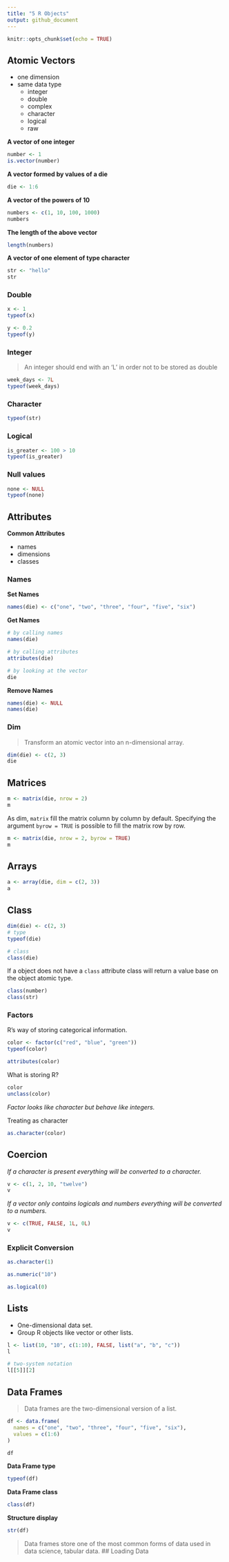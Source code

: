 ```yaml
---
title: "5 R Objects"
output: github_document
---
```


```r
knitr::opts_chunk$set(echo = TRUE)
```

## Atomic Vectors

- one dimension
- same data type
  - integer
  - double
  - complex
  - character
  - logical
  - raw

__A vector of one integer__
```r
number <- 1
is.vector(number)
```
__A vector formed by values of a die__
```r
die <- 1:6
```

__A vector of the powers of 10__
```r
numbers <- c(1, 10, 100, 1000)
numbers
```

__The length of the above vector__
```r
length(numbers)
```

__A vector of one element of type character__
```r
str <- "hello"
str
```

### Double
```r
x <- 1
typeof(x)
```

```r
y <- 0.2
typeof(y)
```

### Integer
>An integer should end with an 'L' in order not to be stored as double
```r
week_days <- 7L
typeof(week_days)
```

### Character
```r
typeof(str)
```

### Logical
```r
is_greater <- 100 > 10
typeof(is_greater)
```

### Null values
```r
none <- NULL
typeof(none)
```

## Attributes
__Common Attributes__

- names
- dimensions 
- classes

### Names 
__Set Names__
```{r} 
names(die) <- c("one", "two", "three", "four", "five", "six")
```
__Get Names__
```r
# by calling names
names(die)

# by calling attributes
attributes(die)

# by looking at the vector
die
```

__Remove Names__
```r
names(die) <- NULL
names(die)
```

### Dim
>Transform an atomic vector into an n-dimensional array.
```r
dim(die) <- c(2, 3)
die
```

## Matrices
```r
m <- matrix(die, nrow = 2)
m
```
As dim, `matrix` fill the matrix column by column by default. Specifying the argument `byrow = TRUE` is possible to fill the matrix row by row.

```r
m <- matrix(die, nrow = 2, byrow = TRUE)
m
```

## Arrays

```r
a <- array(die, dim = c(2, 3))
a
```

## Class
```r
dim(die) <- c(2, 3)
# type
typeof(die)

# class
class(die)
```

If a object does not have a `class` attribute class will return a value base on the object atomic type.
```r
class(number)
class(str)
```

### Factors
R’s way of storing categorical information.

```r
color <- factor(c("red", "blue", "green"))
typeof(color)

attributes(color)
```

What is storing R?
```r
color
unclass(color)
```

_Factor looks like character but behave like integers._

Treating as character
```r
as.character(color)
```

## Coercion
_If a character is present everything will be converted to a character._
```r
v <- c(1, 2, 10, "twelve")
v
```

_If a vector only contains logicals and numbers everything will be converted to a numbers._
```r
v <- c(TRUE, FALSE, 1L, 0L)
v
```
###  Explicit Conversion
```r
as.character(1)

as.numeric("10")

as.logical(0)
```
## Lists
- One-dimensional data set.
- Group R objects like vector or other lists.

```r
l <- list(10, "10", c(1:10), FALSE, list("a", "b", "c"))
l

# two-system notation
l[[5]][2]
```
## Data Frames
> Data frames are the two-dimensional version of a list.

```r
df <- data.frame(
  names = c("one", "two", "three", "four", "five", "six"),  
  values = c(1:6)
)

df
```

__Data Frame type__
```r
typeof(df)
```

__Data Frame class__
```r
class(df)
```

__Structure display__
```r
str(df)
```

> Data frames store one of the most common forms of data used in data science, tabular data.
## Loading Data
